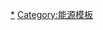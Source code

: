 {{Navbox
|name = 發電類型
|title = [[發電]]
|bodyclass=hlist
|state = {{{state|<includeonly>autocollapse</includeonly><noinclude>uncollapsed</noinclude>}}}
|titlestyle = {{{titlestyle|}}}
|groupstyle = {{{groupstyle|}}} 

|group1 = [[發電#交流發電|使用發電機]]
|list1  = {{Navbox subgroup
|group1=[[熱力發電廠|熱力發電]]
|groupstyle = {{{groupstyle|}}}
|list1= {{Navbox subgroup
 |group1=[[火力發電廠|火力發電]]
 |list1 =
*[[生物燃料|生物質發電]]
*[[内燃机|内燃力發電]]
*[[外燃机|外燃力發電]]
*[[联合循环|複循環發電]]
*[[垃圾焚烧|廢物發電]]
|group2=
 |list2 =
*[[核動力|核能發電]]
*[[地熱能|地熱發電]]
*[[太陽能發電]]
*[[海水溫差發電]]
}}

|group2=[[水力發電]]
|list2=
*[[抽水蓄能电站|抽水蓄能發電]]
*{{link-en|微型水力發電|Low head hydro power}}

|group4=[[海洋能|海洋發電]]
|list4=
*[[波浪能|波浪發電]]
*[[潮汐能|潮汐發電]]
*[[海水溫差發電]]
*[[海水鹽差能]]
*[[海流能|海流發電]]

|group5=[[風能|風力發電]]
|list5={{Navbox subgroup
|group1=陸
 |list1 =
*[[風能|陸上風力發電]]
|group2=海
 |list2 =
*[[離岸風力發電|海上風力發電]]
*[[浮體式離岸風力發電]]
|group3=空
 |list3 =
*[[高空風力發電機|高空風力發電]]
}}
|group6=其他
|list6=
*[[人力發電]]
*[[朗肯循环|低溫發電]]
*[[高溫發電]]
*[[車力發電]]（臺灣[[中華民國科技部|科技部]]研發中）
}}

|group2 = [[發電|不使用發電機]]
|list2  = {{Navbox subgroup
|groupstyle = background:#FFC; line-height:1.1em; padding:0.35em 1.0em;
|belowstyle = background:#FF9;

|list1=
*[[燃料电池|燃料電池發電]]
*[[太阳能光伏|太陽光發電]]
*[[太空太陽能|太陽能發電衛星]]
*[[磁流體發電]]
*{{link-en|振動發電|Vibration-powered generator}}
*[[熱傳導發電機|熱電發電]]
}}
|belowstyle=font-weight:bold
|below=
*{{icon|category}}分類：[[:Category:發電方式|發電方式]]
*{{icon|portal}}主題：[[Portal:能源|能源]]
*[[Portal:可再生能源|可再生能源]]

}}<noinclude>
[[Category:發電|*]]
[[Category:能源模板]]
</noinclude>